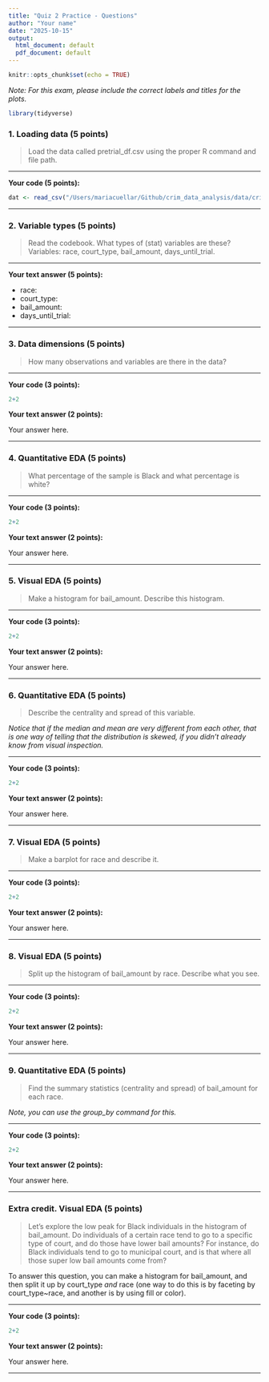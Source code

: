 ```yaml
---
title: "Quiz 2 Practice - Questions"
author: "Your name"
date: "2025-10-15"
output:
  html_document: default
  pdf_document: default
---
```


```r
knitr::opts_chunk$set(echo = TRUE)
```

*Note: For this exam, please include the correct labels and titles for the plots.*

```r
library(tidyverse)
```

### 1. Loading data (5 points)

> Load the data called pretrial_df.csv using the proper R command and file path.


---

**Your code (5 points):** 

```r
dat <- read_csv("/Users/mariacuellar/Github/crim_data_analysis/data/crimeinvancouver.csv")
```



---


### 2. Variable types (5 points)

> Read the codebook. What types of (stat) variables are these? Variables: race, court_type, bail_amount, days_until_trial.

---


**Your text answer (5 points):**

- race: 
- court_type: 
- bail_amount: 
- days_until_trial: 


---





### 3. Data dimensions (5 points)

> How many observations and variables are there in the data? 

---

**Your code (3 points):**

```r
2+2
```

**Your text answer (2 points):**

Your answer here.



---





### 4. Quantitative EDA (5 points)

> What percentage of the sample is Black and what percentage is white?

---

**Your code (3 points):**

```r
2+2
```

**Your text answer (2 points):**

Your answer here.


---




### 5. Visual EDA (5 points)

> Make a histogram for bail_amount. Describe this histogram.

---

**Your code (3 points):**

```r
2+2
```

**Your text answer (2 points):**

Your answer here.




---

### 6. Quantitative EDA (5 points) 

> Describe the centrality and spread of this variable. 

*Notice that if the median and mean are very different from each other, that is one way of telling that the distribution is skewed, if you didn't already know from visual inspection.*

---


**Your code (3 points):**

```r
2+2
```


**Your text answer (2 points):**

Your answer here.


---


### 7. Visual EDA (5 points) 


> Make a barplot for race and describe it.

---

**Your code (3 points):**

```r
2+2
```

**Your text answer (2 points):**

Your answer here.


---




### 8. Visual EDA (5 points)

> Split up the histogram of bail_amount by race. Describe what you see.

---


**Your code (3 points):**

```r
2+2
```


**Your text answer (2 points):**

Your answer here.


---


### 9. Quantitative EDA (5 points)

> Find the summary statistics (centrality and spread) of bail_amount for each race. 

*Note, you can use the group_by command for this.*


---


**Your code (3 points):**
```r
2+2
```

**Your text answer (2 points):**

Your answer here.

---



### Extra credit. Visual EDA (5 points)

> Let's explore the low peak for Black individuals in the histogram of bail_amount. Do individuals of a certain race tend to go to a specific type of court, and do those have lower bail amounts? For instance, do Black individuals tend to go to municipal court, and is that where all those super low bail amounts come from? 

To answer this question, you can make a histogram for bail_amount, and then split it up by court_type *and* race (one way to do this is by faceting by court_type~race, and another is by using fill or color).

---


**Your code (3 points):**

```r
2+2
```

**Your text answer (2 points):**

Your answer here.

---
